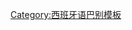 
{{User language-5|es|Este usuario puede contribuir con un '''[[:Category:en-5 使用者|nivel profesional]]''' de '''[[:Category:es 使用者|español]]'''.}}<noinclude>
[[Category:西班牙语巴别模板]]

</noinclude>